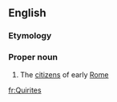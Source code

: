 ==English==

===Etymology===
{{etyl|la}}

===Proper noun===
{{wikipedia}}
{{en-proper noun}}

# The [[citizen]]s of early [[Rome]]

[[fr:Quirites]]
